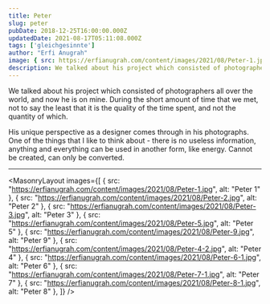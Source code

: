 ```yaml
---
title: Peter
slug: peter
pubDate: 2018-12-25T16:00:00.000Z
updatedDate: 2021-08-17T05:11:08.000Z
tags: ['gleichgesinnte']
author: "Erfi Anugrah"
image: { src: https://erfianugrah.com/content/images/2021/08/Peter-1.jpg, alt: peter-1 }
description: We talked about his project which consisted of photographers all over the world, and now he is on mine. During the short amount of time that we met, not to say the least that it is the quality of the time spent, and not the quantity of which.
---
```


We talked about his project which consisted of photographers all over the world, and now he is on mine. During the short amount of time that we met, not to say the least that it is the quality of the time spent, and not the quantity of which.

His unique perspective as a designer comes through in his photographs. One of the things that I like to think about - there is no useless information, anything and everything can be used in another form, like energy. Cannot be created, can only be converted.

---

<MasonryLayout images={[
    { src: "https://erfianugrah.com/content/images/2021/08/Peter-1.jpg", alt: "Peter 1" },
    { src: "https://erfianugrah.com/content/images/2021/08/Peter-2.jpg", alt: "Peter 2" },
    { src: "https://erfianugrah.com/content/images/2021/08/Peter-3.jpg", alt: "Peter 3" },
    { src: "https://erfianugrah.com/content/images/2021/08/Peter-5.jpg", alt: "Peter 5" },
    { src: "https://erfianugrah.com/content/images/2021/08/Peter-9.jpg", alt: "Peter 9" },
    { src: "https://erfianugrah.com/content/images/2021/08/Peter-4-2.jpg", alt: "Peter 4" },
    { src: "https://erfianugrah.com/content/images/2021/08/Peter-6-1.jpg", alt: "Peter 6" },
    { src: "https://erfianugrah.com/content/images/2021/08/Peter-7-1.jpg", alt: "Peter 7" },
    { src: "https://erfianugrah.com/content/images/2021/08/Peter-8-1.jpg", alt: "Peter 8" },
]} />